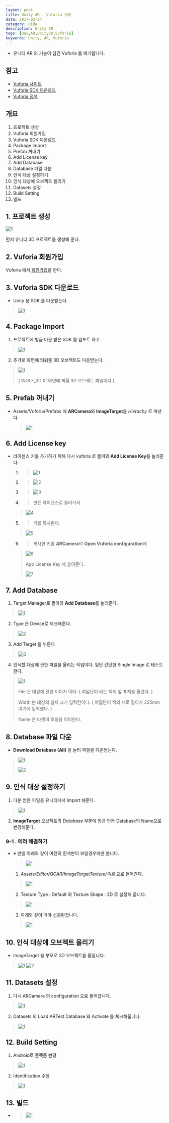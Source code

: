 ```yaml
---
layout: post
title: Unity AR - Vuforia 사용
date: 2017-03-24
category: Hide
description: Unity AR
tags: [Dev,AR,Unity3D,Vuforia]
keywords: Unity, AR, Vuforia
---
```



- 유니티 AR 의 기능이 담긴 Vuforia 를 얘기합니다.

## 참고
- [Vuforia 사이트](https://www.vuforia.com/)
- [Vuforia SDK 다운로드](https://developer.vuforia.com/downloads/sdk)
- [Vuforia 정책](https://developer.vuforia.com/pricing)

## 개요
  1. 프로젝트 생성
  2. Vuforia 회원가입
  3. Vuforia SDK 다운로드
  4. Package Import
  5. Prefab 꺼내기
  6. Add License key
  7. Add Database
  8. Database 파일 다운
  9. 인식 대상 설정하기
  10. 인식 대상에 오브젝트 올리기
  11. Datasets 설정
  12. Build Setting
  13. 빌드

## 1. 프로젝트 생성
![1](http://postfiles15.naver.net/MjAxNzAzMjNfMTEx/MDAxNDkwMjI4MDA0NzM2.-MY5AlW1CZ4athfoZ42VBZxK9eAupzl8EapyY2uEN5gg.hyPI2GGb_GRbHEY34foE0k8z4qfdmCz4awITvzK3qPYg.PNG.kyechan99/5.PNG?type=w1)

먼저 유니티 3D 프로젝트를 생성해 준다.

## 2. Vuforia 회원가입
Vuforia 에서 [회원가입](https://developer.vuforia.com/user/register)을 한다.

## 3. Vuforia SDK 다운로드
- Unity 용 SDK 를 다운받는다.
> ![1](http://postfiles16.naver.net/MjAxNzAzMjRfMTE4/MDAxNDkwMzYyMjg2NTQ2.seOz4L_iaT11qKIVM1HhE_8NFxkYumo4CUc9QeH3QVgg.vZ8ERV2uWFHwfAO3RoRPBqurUz5CHuwulD1tpXcThskg.PNG.kyechan99/2.PNG?type=w1)




## 4. Package Import

1. 프로젝트에 방금 다운 받은 SDK 를 임포트 하고
  > ![1](http://postfiles9.naver.net/MjAxNzAzMjRfMjcx/MDAxNDkwMzYyMjg3Mjg4.VCQ_L6y8besxTKKffNyEEggCgttY6qQDhWbHfqkEZBwg.Ghjm6FS8HLOLkPEViCtFb1opvEhl1G42z34qb6k0t8Yg.PNG.kyechan99/3.PNG?type=w1)

2. 추가로 화면에 띄워줄 3D 오브젝트도 다운받는다.
  > ![1](http://postfiles12.naver.net/MjAxNzAzMjRfMzkg/MDAxNDkwMzYyMjg3NTM5.skhGDJ7dtz9vLrBgzsWiL7NKXXifW9kgssPRBbJT6Ywg.Yr96kyXSXS9RlAkfASHuoPWUt2Pvpm4xbtPJoY-Oh18g.PNG.kyechan99/4.PNG?type=w1)
  >
  > ( WOLF_3D 이 화면에 띄울 3D 오브젝트 파일이다 )

## 5. Prefab 꺼내기
- Assets/Vuforia/Prefabs 에 **ARCamera**와 **ImageTarget**을 *Hierachy* 로 꺼낸다.
  > ![1](http://postfiles14.naver.net/MjAxNzAzMjRfMTE5/MDAxNDkwMzYyMjg3OTM4.HmdEAyCUTo78GaAJcGh2LjP6BI1bwIq0d8PPb65gh1gg.4Xe4SF2c7JK_VSnlXI2LkAiSU14wCPM4Kmnf0v1zCQcg.PNG.kyechan99/6.PNG?type=w1)

## 6. Add License key
- 라이센스 키를 추가하기 위해 다시 vuforia 로 돌아와 **Add License Key**를 눌러준다.
  1. > ![1](http://postfiles9.naver.net/MjAxNzAzMjRfNzYg/MDAxNDkwMzYyMjg4MTg0.JOml7jghEF3a8rD3ycWHswU_4ZSPwb_i3ou0Y8UmUQcg.lPDyuL7cmphozsNXJ5n7e6GaBeBLQl0B38GRMl5T_gEg.PNG.kyechan99/7.PNG?type=w1)
  2. > ![2](http://postfiles7.naver.net/MjAxNzAzMjRfMTc3/MDAxNDkwMzYyMjg4NDQ4.-Tyrz8FrTl0gSnO4lXjFcKIfMdWoPI4Zk5cgMXnqxawg.x8AXgIvnAFYcId41J2ZnHK1t96DZXULOkcvis0G6Mzkg.PNG.kyechan99/8.PNG?type=w1)
  3. > ![3](http://postfiles10.naver.net/MjAxNzAzMjRfNjcg/MDAxNDkwMzYyMjg4NzUz.zzKRmk2UxKyYfBH-ORQHFikl5oGM0O-a3pJGcsN9_acg.K8BPnWIMMNtoDQKN8w8uIlpIqrfa_CWQXADjyHMvZ4Mg.PNG.kyechan99/9.PNG?type=w1)
  4. > 만든 라이센스로 들어가서
    >
    > ![4](http://postfiles15.naver.net/MjAxNzAzMjRfMTk5/MDAxNDkwMzYyMjg4OTE3.mkGVIkhJWCq9133srHdTDe-CXf-8rSdy63RpPG0IDu0g.LV8FRCeyW3xy2_e-DLYIvxsF6rH5gekNJcVA7a4hg44g.PNG.kyechan99/10.PNG?type=w1)
  5. > 키를 복사한다.
    >
    > ![5](http://postfiles11.naver.net/MjAxNzAzMjRfMTcz/MDAxNDkwMzYyMjg5MTY1.IxQmRfPQzCiyUH8GbH1e3wHNxiH9iX0vZs4bV0GiwJEg.noYvdTaGWey28qlANpDPORJt2QkieanNmrrM8OsCzOIg.PNG.kyechan99/11.PNG?type=w1)
  6. > 복사한 키를 **ARCamera**의 **Open Vuforia configuration**에
    >
    > ![6](http://postfiles5.naver.net/MjAxNzAzMjRfMTY1/MDAxNDkwMzYyMjg5MzYx.H20bsrSnKTzsSfnTSCHnpyPjtZEH_xMg19EI9GEB0hAg.O9ryybTKVMuqRioLEjHzjxSF7Hic-vLHK_ED4WLC2dIg.PNG.kyechan99/12.PNG?type=w1)
    >
    > App License Key 에 붙여준다.
    >
    > ![7](http://postfiles8.naver.net/MjAxNzAzMjRfMTA4/MDAxNDkwMzYyMjg5NTA2.1MN4f0drzgQyiiol9q3VSYKEOHV2JGI34h-MB1FvndIg.VWdONTkX-lEzmnp-NEYPiBAD5Z5jyLT3zeRr7BYochcg.PNG.kyechan99/13.PNG?type=w1)

## 7. Add Database
1. Target Manager로 돌아와 **Add Database**를 눌러준다.
  >![1](http://postfiles10.naver.net/MjAxNzAzMjRfNzEg/MDAxNDkwMzYyMjg5Njc0.ARxRL7vI7473RT7UpIeaqSyKFiE5feCOBjABxXtru3gg.NpAyN6-eCAE09MlGVWXvZrFJW1WPd4uVaKVdMs-HG9Ug.PNG.kyechan99/14.PNG?type=w1)
2. Type 은 Device로 체크해준다.
  >![2](http://postfiles14.naver.net/MjAxNzAzMjRfMjg5/MDAxNDkwMzYyMjg5ODI2.lFSiYhQh_P_3HAre4jV2WB2ms1eCEGYwdiYoZDoqTd0g.ENQZHYLt2MR4br7dPWsMgWprD53T7Wfd0H6zNv5Tzywg.PNG.kyechan99/15.PNG?type=w1)
3. Add Target 을 누른다
  >![3](http://postfiles2.naver.net/MjAxNzAzMjRfMjM5/MDAxNDkwMzYyMjkwMDAw.XFVQc7Gs8AzvZneYdK2HzrosoUxKUSMyRvaeGbU-Qs4g.b79e5gxEHctF-9P7-hDRSZ79CJfVvivk_JIYXDxombcg.PNG.kyechan99/16.PNG?type=w1)
4. 인식할 대상에 관한 파일을 올리는 작업이다. 일단 간단한 Single Image 로 테스트 한다.
>![1](http://postfiles16.naver.net/MjAxNzAzMjRfMTg0/MDAxNDkwMzYyMjkwMjQ2._HmuaKSvk8NYYm0AOMVPtEy24X-U88GvFERA0heChJAg.8URaGKGXc22natdYCOxysZLWBv3E5GgJ0x-mo8EAKYwg.PNG.kyechan99/17.PNG?type=w1)
  >
  > File 은 대상에 관한 이미지 이다. ( 여덟단어 라는 책의 앞 표지를 올렸다. )
  >
  > Width 는 대상의 실제 크기 입력칸이다. ( 여덟단어 책의 세로 길이가 225mm 이기에 입력했다. )
  >
  > Name 은 타겟의 호칭을 의미한다.
  
## 8. Database 파일 다운
- **Download Database (All)** 을 눌러 파일을 다운받는다.
> ![1](http://postfiles12.naver.net/MjAxNzAzMjRfMjQ2/MDAxNDkwMzYyMjkwNDUz.xxQ0iYhkW-8XG2Ip-nI-_DRbsoO-1GvWYwC7FxZfCxAg.R-w2BY2-WcRvUKlYF8NGqTZcUpzp9_XxG3wMuguN73Ug.PNG.kyechan99/18.PNG?type=w1)
> 
> 
> ![2](http://postfiles11.naver.net/MjAxNzAzMjRfMjEy/MDAxNDkwMzYyMjkwNjA2.9U5PpuO4ZwKGthaPS0dPKdiBgjwP141UopIWjoaFj24g.HaXR7acU4mPgk-5e-jPCcQwjkpsBMo0PtydWGc08SEMg.PNG.kyechan99/19.PNG?type=w1)

## 9. 인식 대상 설정하기
1. 다운 받은 파일을 유니티에서 Import 해준다.
  > ![1](http://postfiles1.naver.net/MjAxNzAzMjRfMjg4/MDAxNDkwMzYyMjkwNzY2.HUJyGwoj7hBHLUKBb2jIabqECP92lWmlwcS25UvUI5Qg.kp4E_fnPf4vduCtqKxNsTLaMywIvcGCtxrNzuyF6IM4g.PNG.kyechan99/20.PNG?type=w1)
2. **ImageTarget** 오브젝트의 *Database* 부분에 방금 만든 Database의 Name으로 변경해준다.

### 9-1 . 에러 해결하기
- ※ 만일 아래와 같이 여전히 흰색판이 보일경우에만 봅니다.
  > ![1](http://postfiles3.naver.net/MjAxNzAzMjRfMjUw/MDAxNDkwMzYyMjkxNTg2.gzWCdAsCKf0WmMzeoTMH5TQo93suRmdrOMTdohfDp3wg.bfkii6b0AGsRQw4sAKhBk5rDKR4IdVvwtNFlCoQtoUog.PNG.kyechan99/22.PNG?type=w1)

  1. *Assets/Editor/QCAR/ImageTargetTexture/이름* 으로 들어간다.
  > ![1](http://postfiles7.naver.net/MjAxNzAzMjRfNzMg/MDAxNDkwMzYyMjkxODAz.j4MPNqjZkjVjOJk0FOo0GaYR9gzsosM5-6r9hple-lgg.ww6JDTpnu41OpskYk0hqMuvHYabR_YIhu4lzyCZtcUUg.PNG.kyechan99/23.PNG?type=w1)

  2. Texture Type : Default  와  Texture Shape : 2D 로 설정해 줍니다.
  > ![1](http://postfiles1.naver.net/MjAxNzAzMjRfNDUg/MDAxNDkwMzYyMjkxOTY5.903YE_fGy6rlKHCYZEeI4Aq8cyK03twrNLu4RzjvTDQg.6qc4o82gnvo2KiHytr8A80HnPL4U6M2OrsL2wq7ke7sg.PNG.kyechan99/24.PNG?type=w1)

  3. 아래와 같이 떠야 성공된겁니다.
  > ![1](http://postfiles6.naver.net/MjAxNzAzMjRfMjQ2/MDAxNDkwMzYyMjkyNTM5.ZL3uUEM5ZbiTQAvrM0YXWX7ksc5Tp5MLYfuqBU7CSXMg.4yYooTNGN7n6Ie12oz6YVmq0Gu7Y_aiAUKTA_5pBJX0g.PNG.kyechan99/25.PNG?type=w1)
  
## 10. 인식 대상에 오브젝트 올리기
- ImageTarget 을 부모로 3D 오브젝트를 올립니다.
> ![1](http://postfiles6.naver.net/MjAxNzAzMjRfOTYg/MDAxNDkwMzYyMjkzMTI1.xmwveIhG5kdhneQgY8sLp86m1Ct0HGUnC6TarVnyDB4g.kBIdKQu1tfpSjLGEeSPB1UgwhEtWT3LOGJahefK7RxAg.PNG.kyechan99/26.PNG?type=w1)
> ![2](http://postfiles11.naver.net/MjAxNzAzMjRfNTAg/MDAxNDkwMzYyMjkzNTE4.YxxQ3JJsOSq4eQVFqXXWtZWk4Pml9knNZj6oiEw4trkg.MWaZ3WngVn1xtVAyRkH0Pa3BGoTPW4qLMqCDs4ZPRBog.PNG.kyechan99/27.PNG?type=w1)

## 11. Datasets 설정
1. 다시 ARCamera 의 configuration 으로 들어갑니다.
> ![1](http://postfiles5.naver.net/MjAxNzAzMjRfMTY1/MDAxNDkwMzYyMjg5MzYx.H20bsrSnKTzsSfnTSCHnpyPjtZEH_xMg19EI9GEB0hAg.O9ryybTKVMuqRioLEjHzjxSF7Hic-vLHK_ED4WLC2dIg.PNG.kyechan99/12.PNG?type=w1)
2. Datasets 의 Load ARTest Database 와 Activate 를 체크해줍니다.
> ![1](http://postfiles10.naver.net/MjAxNzAzMjRfMjEx/MDAxNDkwMzYyMjkzODc1.KLiBIQ3daYHkojoXHdE6Uaw44Pr76Sb5WmuustPAYrsg.z1v0KoYiixXVrEMTOBHYDJWq2QCmdva4fB9o3iF1vU4g.PNG.kyechan99/29.PNG?type=w1)

## 12. Build Setting
1. Android로 플랫폼 변경
> ![1](http://postfiles16.naver.net/MjAxNzAzMjRfMTUy/MDAxNDkwMzYyMjk0MTEw.Q4W3TZuqti0xrNEQx2watcJwHJuOAolyFZNs-1f-x3Qg.TUXlEleCsP58_JiZMfQT8tdQ2zh6vg3M5CcSIxQ5UiEg.PNG.kyechan99/30.PNG?type=w1)
2. Identification 수정
> ![1](http://postfiles16.naver.net/MjAxNzAzMjRfMjcx/MDAxNDkwMzYyMjk0MjQz.P7dZoZhbGsczzcT35qtBMyKaqX2jfr8ememhYc9BPvYg.c2Jgqwe1aRTpR3hn2r_FxJJAguQ81K_JaNOHsf5UXu8g.PNG.kyechan99/31.PNG?type=w1)

## 13. 빌드
- > ![1](http://postfiles4.naver.net/MjAxNzAzMjRfMjgg/MDAxNDkwMzY0MTgyNjQ1.F8mdNK8TgkQ57w4l8onXSFVuBwFAusquusIxAsYyx0Ug.y68wYBt2fcq4aDhfKOGwKUBMrQUNRhGKTgrjKu1bWYIg.JPEG.kyechan99/1.jpg?type=w1)


